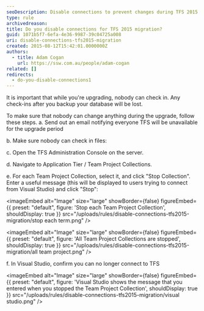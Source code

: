 ```yaml
---
seoDescription: Disable connections to prevent changes during TFS 2015 migration, ensuring data integrity and minimizing losses.
type: rule
archivedreason:
title: Do you disable connections for TFS 2015 migration?
guid: 1071b5f7-6efa-4e36-9987-39c04725a008
uri: disable-connections-tfs2015-migration
created: 2015-08-12T15:42:01.0000000Z
authors:
  - title: Adam Cogan
    url: https://ssw.com.au/people/adam-cogan
related: []
redirects:
  - do-you-disable-connections1
---
```


It is important that while you're upgrading, nobody can check in. Any check-ins after you backup your database will be lost.

To make sure that nobody can change anything during the upgrade, follow these steps.
a. Send out an email notifying everyone TFS will be unavailable for the upgrade period

b. Make sure nobody can check in files:

c. Open the TFS Administration Console on the server.

d. Navigate to Application Tier / Team Project Collections.

e. For each Team Project Collection, select it, and click "Stop Collection". Enter a useful message (this will be displayed to users trying to connect from Visual Studio) and click "Stop":


<imageEmbed
  alt="Image"
  size="large"
  showBorder={false}
  figureEmbed={{
    preset: "default",
    figure: 'Stop each Team Project Collection',
    shouldDisplay: true
  }}
  src="/uploads/rules/disable-connections-tfs2015-migration/stop each term.png"
/>


<imageEmbed
  alt="Image"
  size="large"
  showBorder={false}
  figureEmbed={{
    preset: "default",
    figure: 'All Team Project Collections are stopped',
    shouldDisplay: true
  }}
  src="/uploads/rules/disable-connections-tfs2015-migration/all team project.png"
/>

f. In Visual Studio, confirm you can no longer connect to TFS


<imageEmbed
  alt="Image"
  size="large"
  showBorder={false}
  figureEmbed={{
    preset: "default",
    figure: 'Visual Studio shows the message that you entered when you stopped the Team Project Collection',
    shouldDisplay: true
  }}
  src="/uploads/rules/disable-connections-tfs2015-migration/visual studio.png"
/>